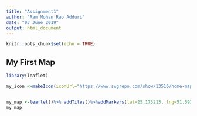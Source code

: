 ```yaml
---
title: "Assignment1"
author: "Ram Mohan Rao Adduri"
date: "03 June 2019"
output: html_document
---
```


```r
knitr::opts_chunk$set(echo = TRUE)


```



## My First Map

``` r
library(leaflet)

my_icon <-makeIcon(iconUrl="https://www.svgrepo.com/show/13516/home-map-location.svg", iconWidth=31*221/230, iconHeight=31, iconAnchorX= 31*221/230/2, iconAnchorY=16)


my_map <-leaflet()%>% addTiles()%>%addMarkers(lat=25.173213, lng=51.593631, popup="Ram Home", icon=my_icon)
my_map



```
 
